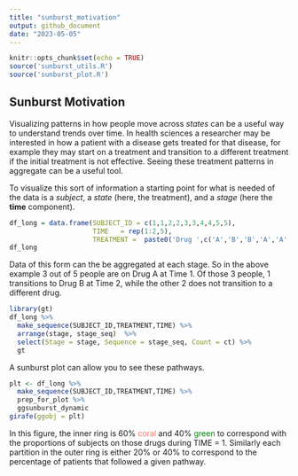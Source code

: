 ```yaml
---
title: "sunburst_motivation"
output: github_document
date: "2023-05-05"
---
```


```r
knitr::opts_chunk$set(echo = TRUE)
source('sunburst_utils.R')
source('sunburst_plot.R')
```

## Sunburst Motivation

Visualizing patterns in how people move across *states* can be a useful way to understand trends over time. In health sciences a researcher may be interested in how a patient with a disease gets treated for that disease, for example they may start on a treatment and transition to a different treatment if the initial treatment is not effective. Seeing these treatment patterns in aggregate can be a useful tool. 

To visualize this sort of information a starting point for what is needed of the data is a *subject*, a *state* (here, the treatment), and a *stage* (here the **time** component).
```r
df_long = data.frame(SUBJECT_ID = c(1,1,2,2,3,3,4,4,5,5),
                     TIME   = rep(1:2,5),
                     TREATMENT =  paste0('Drug ',c('A','B','B','A','A','A','A','A','B','C')))
df_long
```

Data of this form can the be aggregated at each stage. So in the above example 3 out of 5 people are on Drug A at Time 1. Of those 3 people, 1  transitions to Drug B at Time 2, while the other 2 does not transition to a different drug. 

```r
library(gt)
df_long %>%
  make_sequence(SUBJECT_ID,TREATMENT,TIME) %>%
  arrange(stage, stage_seq)  %>%
  select(Stage = stage, Sequence = stage_seq, Count = ct) %>%
  gt
```

A sunburst plot can allow you to see these pathways.

```r
plt <- df_long %>%
  make_sequence(SUBJECT_ID,TREATMENT,TIME) %>%
  prep_for_plot %>%
  ggsunburst_dynamic
girafe(ggobj = plt)

```

In this figure, the inner ring is 60% <span style="color: #F8766D;">coral</span> and 40% <span style="color: green;">green</span> to correspond with the proportions of subjects on those drugs during TIME = 1. Similarly each partition in the outer ring is either 20% or 40% to correspond to the percentage of patients that followed a given pathway.


